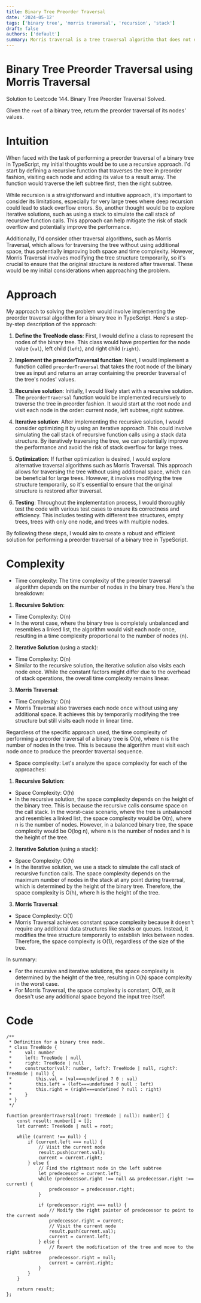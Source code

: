 ```yaml
---
title: Binary Tree Preorder Traversal
date: '2024-05-12'
tags: ['binary tree', 'morris traversal', 'recursion', 'stack']
draft: false
authors: ['default']
summary: Morris traversal is a tree traversal algorithm that does not employ the use of recursion or a stack. In this traversal, links are created as successors and nodes are printed using these links. Finally, the changes are reverted back to restore the original tree.
---
```



# Binary Tree Preorder Traversal using Morris Traversal
Solution to Leetcode 144. Binary Tree Preorder Traversal Solved.

Given the `root` of a binary tree, return the preorder traversal of its nodes' values.

# Intuition
When faced with the task of performing a preorder traversal of a binary tree in TypeScript, my initial thoughts would be to use a recursive approach. I'd start by defining a recursive function that traverses the tree in preorder fashion, visiting each node and adding its value to a result array. The function would traverse the left subtree first, then the right subtree.

While recursion is a straightforward and intuitive approach, it's important to consider its limitations, especially for very large trees where deep recursion could lead to stack overflow errors. So, another thought would be to explore iterative solutions, such as using a stack to simulate the call stack of recursive function calls. This approach can help mitigate the risk of stack overflow and potentially improve the performance.

Additionally, I'd consider other traversal algorithms, such as Morris Traversal, which allows for traversing the tree without using additional space, thus potentially improving both space and time complexity. However, Morris Traversal involves modifying the tree structure temporarily, so it's crucial to ensure that the original structure is restored after traversal. These would be my initial considerations when approaching the problem.
# Approach
My approach to solving the problem would involve implementing the preorder traversal algorithm for a binary tree in TypeScript. Here's a step-by-step description of the approach:

1. **Define the TreeNode class**: First, I would define a class to represent the nodes of the binary tree. This class would have properties for the node value (`val`), left child (`left`), and right child (`right`).

2. **Implement the preorderTraversal function**: Next, I would implement a function called `preorderTraversal` that takes the root node of the binary tree as input and returns an array containing the preorder traversal of the tree's nodes' values.

3. **Recursive solution**: Initially, I would likely start with a recursive solution. The `preorderTraversal` function would be implemented recursively to traverse the tree in preorder fashion. It would start at the root node and visit each node in the order: current node, left subtree, right subtree.

4. **Iterative solution**: After implementing the recursive solution, I would consider optimizing it by using an iterative approach. This could involve simulating the call stack of recursive function calls using a stack data structure. By iteratively traversing the tree, we can potentially improve the performance and avoid the risk of stack overflow for large trees.

5. **Optimization**: If further optimization is desired, I would explore alternative traversal algorithms such as Morris Traversal. This approach allows for traversing the tree without using additional space, which can be beneficial for large trees. However, it involves modifying the tree structure temporarily, so it's essential to ensure that the original structure is restored after traversal.

6. **Testing**: Throughout the implementation process, I would thoroughly test the code with various test cases to ensure its correctness and efficiency. This includes testing with different tree structures, empty trees, trees with only one node, and trees with multiple nodes.

By following these steps, I would aim to create a robust and efficient solution for performing a preorder traversal of a binary tree in TypeScript.

# Complexity
- Time complexity:
The time complexity of the preorder traversal algorithm depends on the number of nodes in the binary tree. Here's the breakdown:

1. **Recursive Solution**:
- Time Complexity: O(n)
- In the worst case, where the binary tree is completely unbalanced and resembles a linked list, the algorithm would visit each node once, resulting in a time complexity proportional to the number of nodes (n).

2. **Iterative Solution** (using a stack):
- Time Complexity: O(n)
- Similar to the recursive solution, the iterative solution also visits each node once. While the constant factors might differ due to the overhead of stack operations, the overall time complexity remains linear.

3. **Morris Traversal**:
- Time Complexity: O(n)
- Morris Traversal also traverses each node once without using any additional space. It achieves this by temporarily modifying the tree structure but still visits each node in linear time.

Regardless of the specific approach used, the time complexity of performing a preorder traversal of a binary tree is O(n), where n is the number of nodes in the tree. This is because the algorithm must visit each node once to produce the preorder traversal sequence.

- Space complexity:
Let's analyze the space complexity for each of the approaches:

1. **Recursive Solution**:
- Space Complexity: O(h)
- In the recursive solution, the space complexity depends on the height of the binary tree. This is because the recursive calls consume space on the call stack. In the worst-case scenario, where the tree is unbalanced and resembles a linked list, the space complexity would be O(n), where n is the number of nodes. However, in a balanced binary tree, the space complexity would be O(log n), where n is the number of nodes and h is the height of the tree.

2. **Iterative Solution** (using a stack):
- Space Complexity: O(h)
- In the iterative solution, we use a stack to simulate the call stack of recursive function calls. The space complexity depends on the maximum number of nodes in the stack at any point during traversal, which is determined by the height of the binary tree. Therefore, the space complexity is O(h), where h is the height of the tree.

3. **Morris Traversal**:
- Space Complexity: O(1)
- Morris Traversal achieves constant space complexity because it doesn't require any additional data structures like stacks or queues. Instead, it modifies the tree structure temporarily to establish links between nodes. Therefore, the space complexity is O(1), regardless of the size of the tree.

In summary:
- For the recursive and iterative solutions, the space complexity is determined by the height of the tree, resulting in O(h) space complexity in the worst case.
- For Morris Traversal, the space complexity is constant, O(1), as it doesn't use any additional space beyond the input tree itself.

# Code
```
/**
 * Definition for a binary tree node.
 * class TreeNode {
 *     val: number
 *     left: TreeNode | null
 *     right: TreeNode | null
 *     constructor(val?: number, left?: TreeNode | null, right?: TreeNode | null) {
 *         this.val = (val===undefined ? 0 : val)
 *         this.left = (left===undefined ? null : left)
 *         this.right = (right===undefined ? null : right)
 *     }
 * }
 */

function preorderTraversal(root: TreeNode | null): number[] {
    const result: number[] = [];
    let current: TreeNode | null = root;

    while (current !== null) {
        if (current.left === null) {
            // Visit the current node
            result.push(current.val);
            current = current.right;
        } else {
            // Find the rightmost node in the left subtree
            let predecessor = current.left;
            while (predecessor.right !== null && predecessor.right !== current) {
                predecessor = predecessor.right;
            }

            if (predecessor.right === null) {
                // Modify the right pointer of predecessor to point to the current node
                predecessor.right = current;
                // Visit the current node
                result.push(current.val);
                current = current.left;
            } else {
                // Revert the modification of the tree and move to the right subtree
                predecessor.right = null;
                current = current.right;
            }
        }
    }

    return result;
};
```